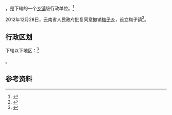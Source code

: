 {{中国乡级行政区|53/08/21/207/000}}

'''{{PAGENAMEBASE}}'''，是{{PRC admin/fullname|53/08/21/207/000|3}}下辖的一个[[乡镇|乡镇]]级行政单位。<ref>{{PRC admin/ref sgc|{{PRC admin/parent|53/08/21/207/000}}}}</ref>

2012年12月28日，云南省人民政府批复同意撤销[[梅子乡|梅子乡]]，设立梅子镇<ref>{{Cite web |url=http://www.yn.gov.cn/yn_zwlanmu/qy/wj/yz/201301/t20130121_20785.html |title=云南省人民政府关于同意思茅区宁洱县墨江县14个乡撤乡设镇的批复（云政复〔2012〕87号） |access-date=2017-09-08 |archive-url=https://web.archive.org/web/20170909004816/http://www.yn.gov.cn/yn_zwlanmu/qy/wj/yz/201301/t20130121_20785.html |archive-date=2017-09-09 |dead-url=yes }}</ref>。

== 行政区划 ==

{{PAGENAMEBASE}}下辖以下地区：<ref>{{PRC admin/ref sgc|53/08/21/207/000}}</ref>

{{PRC admin/children|53/08/21/207/000}}。

== 参考资料 ==

{{reflist}}

{{行政区划小作品}}
{{PRC admin/navcat|53/08/21/207/000}}